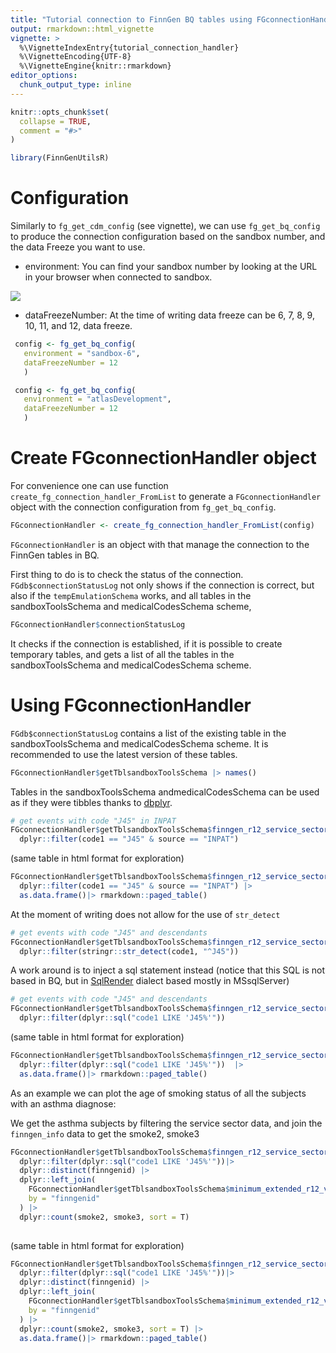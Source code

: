 ```yaml
---
title: "Tutorial connection to FinnGen BQ tables using FGconnectionHandler"
output: rmarkdown::html_vignette
vignette: >
  %\VignetteIndexEntry{tutorial_connection_handler}
  %\VignetteEncoding{UTF-8}
  %\VignetteEngine{knitr::rmarkdown}
editor_options: 
  chunk_output_type: inline
---
```


```r
knitr::opts_chunk$set(
  collapse = TRUE,
  comment = "#>"
)
```

```r
library(FinnGenUtilsR)
```

# Configuration 

Similarly to `fg_get_cdm_config` (see vignette), we can use `fg_get_bq_config` to produce the connection configuration based on the sandbox number, and the data Freeze you want to use.


- environment: You can find your sandbox number by looking at the URL in your browser when connected to sandbox.

![](pic/sandbox_number.png)

- dataFreezeNumber: At the time of writing data freeze can be 6, 7, 8, 9, 10, 11, and 12, data freeze.

```r
 config <- fg_get_bq_config(
   environment = "sandbox-6",
   dataFreezeNumber = 12
   )
```


```r
 config <- fg_get_bq_config(
   environment = "atlasDevelopment",
   dataFreezeNumber = 12
   )
```

# Create FGconnectionHandler object 

For convenience one can use function `create_fg_connection_handler_FromList` to generate a `FGconnectionHandler` object with the connection configuration from `fg_get_bq_config`. 

```r
FGconnectionHandler <- create_fg_connection_handler_FromList(config)
```

`FGconnectionHandler` is an object with that manage the connection to the FinnGen tables in BQ. 

First thing to do is to check the status of the connection. 
`FGdb$connectionStatusLog` not only shows if the connection is correct, but also if the `tempEmulationSchema` works, and all tables in the sandboxToolsSchema and   medicalCodesSchema scheme, 

```r
FGconnectionHandler$connectionStatusLog
```

It checks if the connection is established, if it is possible to create temporary tables, and gets a list of all the tables in the  sandboxToolsSchema and   medicalCodesSchema scheme. 


# Using FGconnectionHandler

`FGdb$connectionStatusLog` contains a list of the existing table in the sandboxToolsSchema and   medicalCodesSchema scheme. 
It is recommended to use the latest version of these tables. 

```r
FGconnectionHandler$getTblsandboxToolsSchema |> names()
```

Tables in the sandboxToolsSchema andmedicalCodesSchema can be used as if they were tibbles thanks to  [dbplyr](https://dbplyr.tidyverse.org/). 

```r
# get events with code "J45" in INPAT
FGconnectionHandler$getTblsandboxToolsSchema$finngen_r12_service_sector_detailed_longitudinal_v1() |> 
  dplyr::filter(code1 == "J45" & source == "INPAT")
```

(same table in html format for exploration)
```r
FGconnectionHandler$getTblsandboxToolsSchema$finngen_r12_service_sector_detailed_longitudinal_v1() |> 
  dplyr::filter(code1 == "J45" & source == "INPAT") |> 
  as.data.frame()|> rmarkdown::paged_table()
```

At the moment of writing does not allow for the use of `str_detect`

```r
# get events with code "J45" and descendants
FGconnectionHandler$getTblsandboxToolsSchema$finngen_r12_service_sector_detailed_longitudinal_v1() |> 
  dplyr::filter(stringr::str_detect(code1, "^J45"))
```


A work around is to inject a sql statement instead (notice that this SQL is not based in BQ, but in [SqlRender](https://ohdsi.github.io/SqlRender/) dialect based mostly in MSsqlServer)

```r
# get events with code "J45" and descendants
FGconnectionHandler$getTblsandboxToolsSchema$finngen_r12_service_sector_detailed_longitudinal_v1() |> 
  dplyr::filter(dplyr::sql("code1 LIKE 'J45%'"))
```

(same table in html format for exploration)
```r
FGconnectionHandler$getTblsandboxToolsSchema$finngen_r12_service_sector_detailed_longitudinal_v1() |> 
  dplyr::filter(dplyr::sql("code1 LIKE 'J45%'"))  |> 
  as.data.frame()|> rmarkdown::paged_table()
```

As an example we can plot the age of smoking status of all the subjects with an asthma diagnose: 

We get the asthma subjects by filtering the service sector data, and join the `finngen_info` data to get the smoke2, smoke3

```r
FGconnectionHandler$getTblsandboxToolsSchema$finngen_r12_service_sector_detailed_longitudinal_v1() |> 
  dplyr::filter(dplyr::sql("code1 LIKE 'J45%'"))|> 
  dplyr::distinct(finngenid) |> 
  dplyr::left_join(
    FGconnectionHandler$getTblsandboxToolsSchema$minimum_extended_r12_v1(), 
    by = "finngenid"
  ) |> 
  dplyr::count(smoke2, smoke3, sort = T)
  
```

(same table in html format for exploration)
```r
FGconnectionHandler$getTblsandboxToolsSchema$finngen_r12_service_sector_detailed_longitudinal_v1() |> 
  dplyr::filter(dplyr::sql("code1 LIKE 'J45%'"))|> 
  dplyr::distinct(finngenid) |> 
  dplyr::left_join(
    FGconnectionHandler$getTblsandboxToolsSchema$minimum_extended_r12_v1(), 
    by = "finngenid"
  ) |> 
  dplyr::count(smoke2, smoke3, sort = T) |> 
  as.data.frame()|> rmarkdown::paged_table()
```


































